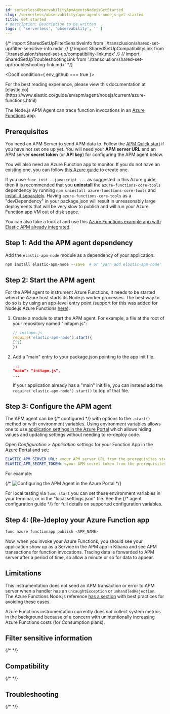 ```yaml
---
id: serverlessObservabilityApmAgentsNodejsGetStarted
slug: /serverless/observability/apm-agents-nodejs-get-started
title: Get started
# description: Description to be written
tags: [ 'serverless', 'observability', '' ]
---
```



{/* import SharedSetUpFilterSensitiveInfo from './transclusion/shared-set-up/filter-sensitive-info.mdx' */}
{/* import SharedSetUpCompatibilityLink from './transclusion/shared-set-up/compatibility-link.mdx' */}
{/* import SharedSetUpTroubleshootingLink from './transclusion/shared-set-up/troubleshooting-link.mdx' */}


<div id="azure-functions"></div>


<DocIf condition={ env_github === true }>

<DocCallOut title="Note">
For the best reading experience,
please view this documentation at [elastic.co](https://www.elastic.co/guide/en/apm/agent/nodejs/current/azure-functions.html)
</DocCallOut>

</DocIf>

The Node.js APM Agent can trace function invocations in an [Azure Functions](https://learn.microsoft.com/en-us/azure/azure-functions/) app.

<div id="azure-functions-prerequisites"></div>

## Prerequisites

You need an APM Server to send APM data to. Follow the
[APM Quick start](((apm-guide-ref))/apm-quick-start.html) if you have not set one up
yet. You will need your **APM server URL** and an APM server **secret token** (or
**API key**) for configuring the APM agent below.

You will also need an Azure Function app to monitor. If you do not have an
existing one, you can follow [this Azure guide](https://learn.microsoft.com/en-us/azure/azure-functions/create-first-function-cli-node#create-supporting-azure-resources-for-your-function)
to create one.

<DocCallOut title="Important" color="warning">

If you use `func init --javascript ...` as suggested in this Azure guide,
then it is recommended that you **uninstall** the `azure-functions-core-tools`
dependency by running `npm uninstall azure-functions-core-tools` and
[install it separately](https://github.com/Azure/azure-functions-core-tools#installing).
Having `azure-functions-core-tools` as a "devDependency" in your package.json
will result in unreasonably large deployments that will be very slow to publish
and will run your Azure Function app VM out of disk space.

</DocCallOut>

You can also take a look at and use this [Azure Functions example app with Elastic APM already integrated](https://github.com/elastic/apm-agent-nodejs/tree/main/examples/an-azure-function-app/).

<div id="azure-functions-setup"></div>

## Step 1: Add the APM agent dependency

Add the `elastic-apm-node` module as a dependency of your application:

```bash
npm install elastic-apm-node --save  # or 'yarn add elastic-apm-node'
```

## Step 2: Start the APM agent

For the APM agent to instrument Azure Functions, it needs to be started when the
Azure host starts its Node.js worker processes. The best way to do so is by
using an app-level entry point (support for this was added for Node.js Azure
Functions [here](https://github.com/Azure/azure-functions-nodejs-worker/issues/537)).

1. Create a module to start the APM agent. For example, a file at the root of your repository named "initapm.js":

    ```javascript
    // initapm.js
    require('elastic-apm-node').start({
    [^1]
    })
    ```
    [^1]: Optional {/* <DocLink id="enApmAgentNodejsConfiguration">configuration options</DocLink> */} can be added here.

1. Add a "main" entry to your package.json pointing to the app init file.

    ```json
    ...
    "main": "initapm.js",
    ...
    ```

    If your application already has a "main" init file, you can instead add the
    `require('elastic-apm-node').start()` to top of that file.

## Step 3: Configure the APM agent

The APM agent can be {/* <DocLink id="enApmAgentNodejsConfiguringTheAgent">configured</DocLink> */} with options to the
`.start()` method or with environment variables. Using environment variables
allows one to use [application settings in the Azure Portal](https://learn.microsoft.com/en-us/azure/azure-functions/functions-how-to-use-azure-function-app-settings?tabs=portal#settings) which allows hiding values and updating settings
without needing to re-deploy code.

Open _Configuration > Application settings_ for your Function App in the Azure Portal
and set:

```yaml
ELASTIC_APM_SERVER_URL: <your APM server URL from the prerequisites step>
ELASTIC_APM_SECRET_TOKEN: <your APM secret token from the prerequisites step>
```

For example:

{/* ![Configuring the APM Agent in the Azure Portal](images/azure-functions/-azure-functions-configuration.png) */}

For local testing via `func start` you can set these environment variables in
your terminal, or in the "local.settings.json" file. See the {/* <DocLink id="enApmAgentNodejsConfiguration">agent configuration guide</DocLink> */} for full details on supported
configuration variables.

## Step 4: (Re-)deploy your Azure Function app

```bash
func azure functionapp publish <APP_NAME>
```

Now, when you invoke your Azure Functions, you should see your application
show up as a Service in the APM app in Kibana and see APM transactions for
function invocations.  Tracing data is forwarded to APM server after a period
of time, so allow a minute or so for data to appear.

<div id="azure-functions-limitations"></div>

## Limitations

This instrumentation does not send an APM transaction or error to APM server when
a handler has an `uncaughtException` or `unhandledRejection`.
The Azure Functions Node.js reference [has a section](https://learn.microsoft.com/en-ca/azure/azure-functions/functions-reference-node#use-async-and-await) with best practices for avoiding these cases.

Azure Functions instrumentation currently does _not_ collect system metrics in
the background because of a concern with unintentionally increasing Azure
Functions costs (for Consumption plans).

<div id="azure-functions-filter-sensitive-information"></div>

## Filter sensitive information

{/* <SharedSetUpFilterSensitiveInfo /> */}

<div id="azure-functions-compatibility"></div>

## Compatibility

{/* <SharedSetUpCompatibilityLink /> */}

<div id="azure-functions-troubleshooting"></div>

## Troubleshooting

{/* <SharedSetUpTroubleshootingLink /> */}

